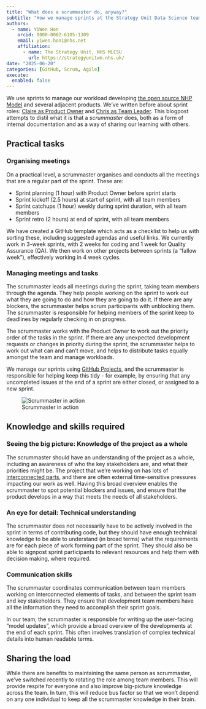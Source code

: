 ```yaml
---
title: "What does a scrummaster do, anyway?"
subtitle: "How we manage sprints at the Strategy Unit Data Science team"
authors:
  - name: YiWen Hon
    orcid: 0000-0002-6105-1309
    email: yiwen.hon1@nhs.net
    affiliation:
      - name: The Strategy Unit, NHS MLCSU
        url: https://strategyunitwm.nhs.uk/
date: "2025-06-20"
categories: [GitHub, Scrum, Agile]
execute: 
  enabled: false
---
```


We use sprints to manage our workload developing [the open source NHP Model](https://connect.strategyunitwm.nhs.uk/nhp/project_information/) and several adjacent products.
We've written before about sprint roles: [Claire as Product Owner](https://the-strategy-unit.github.io/data_science/blogs/posts/2025-05-16%20data-science-as-a-product/) and [Chris as Team Leader](https://the-strategy-unit.github.io/data_science/presentations/2024-11-21_agile_project_management/).
This blogpost attempts to distil what it is that a _scrummaster_ does, both as a form of internal documentation and as a way of sharing our learning with others.

## Practical tasks

### Organising meetings

On a practical level, a scrummaster organises and conducts all the meetings that are a regular part of the sprint.
These are:

- Sprint planning (1 hour) with Product Owner before sprint starts
- Sprint kickoff (2.5 hours) at start of sprint, with all team members
- Sprint catchups (1 hour) weekly during sprint duration, with all team members
- Sprint retro (2 hours) at end of sprint, with all team members

We have created a GitHub template which acts as a checklist to help us with sorting these, including suggested agendas and useful links. 
We currently work in 3-week sprints, with 2 weeks for coding and 1 week for Quality Assurance (QA). 
We then work on other projects between sprints (a "fallow week"), effectively working in 4 week cycles. 

### Managing meetings and tasks

The scrummaster leads all meetings during the sprint, taking team members through the agenda. 
They help people working on the sprint to work out what they are going to do and how they are going to do it. 
If there are any blockers, the scrummaster helps scrum participants with unblocking them.
The scrummaster is responsible for helping members of the sprint keep to deadlines by regularly checking in on progress.

The scrummaster works with the Product Owner to work out the priority order of the tasks in the sprint. 
If there are any unexpected development requests or changes in priority during the sprint, the scrummaster helps to work out what can and can't move, and helps to distribute tasks equally amongst the team and manage workloads. 

We manage our sprints using [GitHub Projects](https://docs.github.com/en/issues/planning-and-tracking-with-projects/learning-about-projects/about-projects), and the scrummaster is responsible for helping keep this tidy - for example, by ensuring that any uncompleted issues at the end of a sprint are either closed, or assigned to a new sprint.

![Scrummaster in action](wallace-and-gromit-train.gif){fig-alt="Gromit laying train tracks down before a fast moving train."}

## Knowledge and skills required

### Seeing the big picture: Knowledge of the project as a whole

The scrummaster should have an understanding of the project as a whole, including an awareness of who the key stakeholders are, and what their priorities might be.
The project that we're working on has lots of [interconnected parts](https://connect.strategyunitwm.nhs.uk/nhp/project_information/project_plan_and_summary/components-overview.html), and there are often external time-sensitive pressures impacting our work as well.
Having this broad overview enables the scrummaster to spot potential blockers and issues, and ensure that the product develops in a way that meets the needs of all stakeholders.

### An eye for detail: Technical understanding

The scrummaster does not necessarily have to be actively involved in the sprint in terms of contributing code, but they should have enough technical knowledge to be able to understand (in broad terms) what the requirements are for each piece of work forming part of the sprint. 
They should also be able to signpost sprint participants to relevant resources and help them with decision making, where required.

### Communication skills

The scrummaster coordinates communication between team members working on interconnected elements of tasks, and between the sprint team and key stakeholders.
They ensure that development team members have all the information they need to accomplish their sprint goals.

In our team, the scrummaster is responsible for writing up the user-facing "model updates", which provide a broad overview of the developments at the end of each sprint.
This often involves translation of complex technical details into human readable terms.

## Sharing the load

While there are benefits to maintaining the same person as scrummaster, we've switched recently to rotating the role among team members.
This will provide respite for everyone and also improve big-picture knowledge across the team.
In turn, this will reduce bus factor so that we won't depend on any one individual to keep all the scrummaster knowledge in their brain.


